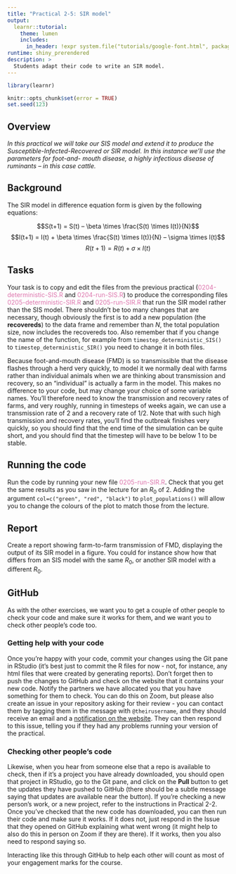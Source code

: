 ```yaml
---
title: "Practical 2-5: SIR model"
output: 
  learnr::tutorial:
    theme: lumen
    includes:
      in_header: !expr system.file("tutorials/google-font.html", package = "RPiR")
runtime: shiny_prerendered
description: >
  Students adapt their code to write an SIR model.
---
```


```r
library(learnr)

knitr::opts_chunk$set(error = TRUE)
set.seed(123)
```

## Overview

*In this practical we will take our SIS model and extend it to produce the Susceptible-Infected-Recovered or SIR model. In this instance we’ll use the parameters for foot-and- mouth disease, a highly infectious disease of ruminants – in this case cattle.*

## Background

The SIR model in difference equation form is given by the following equations:

$$S(t+1) = S(t) – \beta \times \frac{S(t) \times I(t)}{N}$$
$$I(t+1) = I(t) + \beta \times \frac{S(t) \times I(t)}{N} – \sigma \times I(t)$$
$$R(t+1) = R(t) + \sigma \times I(t)$$

## Tasks

Your task is to copy and edit the files from the previous practical 
(<span style="color: #de77ae;">0204-deterministic-SIS.R</span> and 
<span style="color: #de77ae;">0204-run-SIS.R</span>) to produce
the corresponding files 
<span style="color: #de77ae;">0205-deterministic-SIR.R</span> and 
<span style="color: #de77ae;">0205-run-SIR.R</span> that 
run the SIR model rather than the SIS model. There shouldn't be too many changes 
that are necessary, though obviously the first is to add a new population (the
**recovereds**) to the data frame and remember than $N$, the total population size, 
now includes the recovereds too. Also remember that if you change the name of 
the function, for example from `timestep_deterministic_SIS()` to
`timestep_deterministic_SIR()` you need to change it in both files. 

Because
foot-and-mouth disease (FMD) is so transmissible that the disease flashes 
through a herd very quickly, to model it we normally deal with farms rather than
individual animals when we are thinking about transmission and recovery, so an
"individual" is actually a farm in the model. This makes no difference to your 
code, but may change your choice of some variable names. You’ll therefore need 
to know the transmission and recovery rates of farms, and very roughly, running 
in timesteps of weeks again, we can use a transmission rate of 2 and a recovery
rate of 1/2. Note that with such high transmission and recovery rates, you’ll 
find the outbreak finishes very quickly, so you should find that the end time of
the simulation can be quite short, and you should find that the timestep will 
have to be below 1 to be stable.

## Running the code

Run the code by running your new file <span style="color: #de77ae;">0205-run-SIR.R</span>.
Check that you get the same results as you saw in the lecture for an $R_0$ of 2.
Adding the argument `col=c("green", "red", "black")` to `plot_populations()`
will allow you to change the colours of the plot to match those from the lecture.

## Report

Create a report showing farm-to-farm transmission of FMD, displaying the output
of its SIR model in a figure. You could for instance show how that differs 
from an SIS model with the same $R_0$, or another SIR model with a different
$R_0$.

## GitHub

As with the other exercises, we want you to get a couple of other people to
check your code and make sure it works for them, and we want you to check other
people's code too.

### Getting help with your code

Once you're happy with your code, commit your changes using the Git pane in
RStudio (it's best just to commit the R files for now - not, for instance, any
html files that were created by generating reports). Don't forget then to push
the changes to GitHub and check on the website that it contains your new code.
Notify the partners we have allocated you that you have something for them to
check. You can do this on Zoom, but please also create an issue in your
repository asking for their review - you can contact them by tagging them in
the message with `@theirusername`, and they should receive an email and a
[notification on the website](https://github.com/notifications). They can then
respond to this issue, telling you if they had any problems running your version
of the practical.

### Checking other people's code

Likewise, when you hear from someone else that a repo is available to check,
then if it's a project you have already downloaded, you should open that
project in RStudio, go to the Git pane, and click on the **Pull** button to
get the updates they have pushed to GitHub (there should be a subtle message
saying that updates are available near the button). If you're checking a new
person's work, or a new project, refer to the instructions in Practical 2-2.
Once you've checked that the new code has downloaded, you can then run their
code and make sure it works. If it does not, just respond in the Issue that they
opened on GitHub explaining what went wrong (it might help to also do
this in person on Zoom if they are there). If it works, then you also need
to respond saying so.

Interacting like this through GitHub to help each other will count as most of
your engagement marks for the course.
